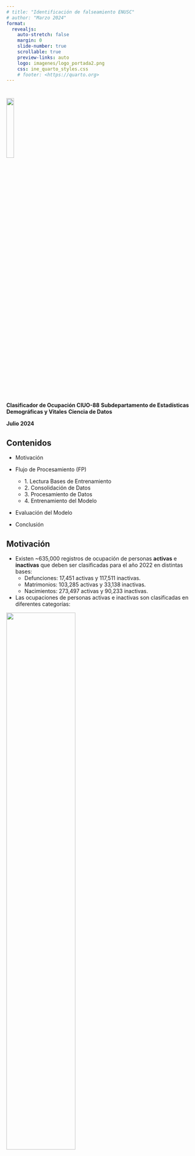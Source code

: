 ```yaml
---
# title: "Identificación de falseamiento ENUSC"
# author: "Marzo 2024"
format:
  revealjs:
    auto-stretch: false
    margin: 0
    slide-number: true
    scrollable: true
    preview-links: auto
    logo: imagenes/logo_portada2.png
    css: ine_quarto_styles.css
    # footer: <https://quarto.org>
---
```


#

[]{.linea-superior} 
[]{.linea-inferior} 

<!---
 <img src="imagenes/logo_portada2.png" style="width: 20%"/>  
--->

<img src="imagenes/logo_portada2.png" width="20%"/>  


[**Clasificador de Ocupación CIUO-88**]{.big-par .center-justified}
[**Subdepartamento de Estadísticas Demográficas y Vitales**]{.big-par .center-justified}
[**Ciencia de Datos**]{.medium-par.center-justified}

[**Julio 2024**]{.big-par .center-justified}


## [Contenidos]{.big-par}  

<!-- ::: {.incremental} -->

- Motivación

- Flujo de Procesamiento (FP)
  - [1. Lectura Bases de Entrenamiento]{.medium-par} 
  - [2. Consolidación de Datos]{.medium-par} 
  - [3. Procesamiento de Datos]{.medium-par} 
  - [4. Entrenamiento del Modelo]{.medium-par} 

- Evaluación del Modelo
  
- Conclusión
<!-- ::: -->



## [Motivación]{.big-par}

::: {.incremental .medium-par}
- Existen ~635,000 registros de ocupación de personas **activas** e **inactivas** que deben ser clasificadas para el año 2022 en distintas bases:
  - Defunciones: 17,451 activas y 117,511 inactivas.
  - Matrimonios: 103,285 activas y 33,138 inactivas.
  - Nacimientos: 273,497 activas y 90,233 inactivas. 
- Las ocupaciones de personas activas e inactivas son clasificadas en diferentes categorías:
:::

:::: {layout-ncol=2}

::: fragment

<!-- ::: {.center}
Inactivas
::: -->

[<img src="imagenes/data/classes_inactivos.png" width="60%"/>]{.center} 

:::

::: fragment

<!-- ::: {.center}
Activas
::: -->

[<img src="imagenes/data/classes_activos.png" width="60%"/>]{.center} 

:::

<!-- []{.small-par} -->

::::


::: {.incremental .medium-par}
- La codificación de ocupaciones es un proceso que demanda tiempo y sujeto a diferentes criterios de clasificación, lo que aumenta su complejidad. 
  - Surge la necesidad de contar con un modelo automático de clasificación.
:::


<!-- ## [Flujo de Procesamiento]{.big-par}

<!-- ::: {.incremental .medium-par-2}
1. Lectura Bases de Entrenamiento. <br><br>
2. Consolidación de Datos. <br><br>
3. Procesamiento de Datos. <br><br>
4. Entrenamiento del Modelo. <br><br>
5. Evaluación del Modelo.
::: -->

<!-- . . .

::: {.center}
![](imagenes/data_ochestration_landscape.png){width="70%"}
::: -->


## [FP | 1. Lectura Bases de Entrenamiento]{.big-par}

::: {.center}
![](imagenes/data/data_processing_worfkflow_read_data.png){width="100%"}
:::



## [FP | 2. Consolidación de Datos]{.big-par}

::: {.incremental .medium-par}
- Datos son consolidadas en una gran tabla común, que incluye todas las bases de entrenamiento .
:::

. . .

::: {.center}
![](imagenes/data/data_processing_worfkflow_consolidate_data.png){width="65%"}
:::



## [FP | 3. Procesamiento de Datos]{.big-par}

::: {.incremental .medium-par}
- Glosas son simplificadas, eliminando palabras innecesarias para el entrenamiento del modelo.
:::

[]{.small-par}

. . .

::: {.center}
![](imagenes/data/data_processing_worfkflow_process_data.png){width="55%"}
:::



## [FP | 4. Entrenamiento del Modelo]{.big-par}

::: {.incremental .medium-par}
- Entrenamiento por separado para personas con condición de actividad **activas** e **inactivas**, ya que la clasificación de ocupación usada difiere entre ambos casos. 
- No se realizaron predicciones para personas con otra condición de actividad (por ejemplo cesante, ignorado, etc.).
- Se exploraron 5 modelos de clasificación construidos con diferentes combinaciones de variables.
  - Modelo seleccionado para **activas**: entrenamiento 80% (557,453), test 20% (139,364).
  - Modelo seleccionado para **inactivas**: entrenamiento 80% (331,680), test 20% (82,920). 
:::

. . .

::: {.small-par}

| Modelo | Detalle| Ejemplo glosa
|---|---|---|
| 1 | Glosa original | trabajador social
| 2 | Variables edad (numérica) + categoría, curso, nivel (categóricas)  | 
| 3 | Glosa categórica | empleado educación superior quinto año
| **[4]{style="color:red;"}** | **[Glosa extendida: 1 + 3]{style="color:red;"}** | **[trabajador social empleado educación superior quinto año]{style="color:red;"}**
| 5 | Glosa extendida: 4 + edad | trabajador social edad 26 años empleado educación superior quinto año 

: {tbl-colwidths="[10,30,60]"}

:::



## [FP | 4. Entrenamiento del Modelo]{.big-par}

::: {.incremental .medium-par}
- Como modelo se usó una **red neuronal recurrente LSTM (Long Short-Term Memory)**, que es una arquitectura diseñada especialmente para aprender dependencias en datos que forman **secuencias** (ejemplo: una glosa de texto).
- Para mejorar el aprendizaje del modelo, se agregó una capa preliminar que incluye [word embeddings](https://github.com/dccuchile/spanish-word-embeddings/) pre-entrenados.
  - Los embeddings son representaciones de palabras como vectores numéricos, que permiten modelar la relación semántica entre palabras.
  - En nuestro caso, los embeddings capturan la relación entre palabras en las glosas de entrenamiento, lo que beneficia al entrenamiento del modelo.
:::



## [Evaluación del Modelo: Inactivos | Métricas]{.big-par}

::: {.center}
![](imagenes/model/model_metrics_inactivos.png){width="90%"}
:::



## [Evaluación del Modelo: Inactivos | Codificación Manual]{.big-par}

::: {.r-stack fragment-index=2 .center}

![](imagenes/model/model_manual_codification_inactivos_1.png){.fragment .fade-in-then-out width="100%"}

![](imagenes/model/model_manual_codification_inactivos_2.png){.fragment .fade-in-then-out width="100%"}

![](imagenes/model/model_manual_codification_inactivos_3.png){.fragment .fade-in-then-out width="100%"}

![](imagenes/model/model_manual_codification_inactivos_4.png){.fragment .fade-in-then-out width="100%"}

:::



## [Evaluación del Modelo: Activos | Métricas]{.big-par}

::: {.center}
![](imagenes/model/model_metrics_activos.png){width="90%"}
:::



## [Evaluación del Modelo: Activos | Codificación Manual]{.big-par}

::: {.r-stack fragment-index=2 .center}

![](imagenes/model/model_manual_codification_activos_1.png){.fragment .fade-in-then-out width="100%"}

![](imagenes/model/model_manual_codification_activos_2.png){.fragment .fade-in-then-out width="100%"}

![](imagenes/model/model_manual_codification_activos_3.png){.fragment .fade-in-then-out width="100%"}

![](imagenes/model/model_manual_codification_activos_4.png){.fragment .fade-in-then-out width="100%"}

:::



## [Evaluación del Modelo: Activos | Predicciones "Falsas"]{.big-par}

::: {.r-stack fragment-index= .center}

![](imagenes/model/model_prediction_activos_classes_pred_2_true_3_1.png){.fragment .fade-in-then-out width="85%"}

![](imagenes/model/model_prediction_activos_classes_pred_3_true_2_1.png){.fragment .fade-in-then-out width="85%"}

![](imagenes/model/model_prediction_activos_classes_pred_3_true_X_1.png){.fragment .fade-in-then-out width="85%"}

![](imagenes/model/model_prediction_activos_classes_pred_7_true_X_1.png){.fragment .fade-in-then-out width="85%"}

![](imagenes/model/model_prediction_activos_classes_pred_X_true_2_1.png){.fragment .fade-in-then-out width="85%"}

![](imagenes/model/model_prediction_activos_classes_pred_X_true_2_2.png){.fragment .fade-in-then-out width="85%"}

:::



## [Conclusión]{.big-par}

::: {.incremental .medium-par}
- Se consiguió entrenar **dos modelos clasificadores de ocupaciones** que muestran una alta precisión (*accuracy*): **0.95** en registros **activos** y **0.99** en **inactivos**.
<!-- - Se compartió un [repo](https://github.com/inesscc/ciuo88) con instrucciones para ejecutar tanto el flujo de procesamiento de datos, el entrenamiento o para obtener clasificaciones en nuevos registros. -->
- La probabilidad con que cada modelo predice una ocupación es un parámetro que permite estimar el **% de clasificación manual** requerido por parte de analistas:
  - Para el clasificador de personas **inactivas**, usar:
    - una alta prob (0.98) implica clasificar manualmente el 0.67% de registros (1,613),
    - mientras una baja prob (0.72) implica hacerlo para el 0.01% de registros (24), casi sin pérdida en *accuracy*.
  - Para el clasificador de personas **activas**, usar:
    - una alta prob (0.98) implica clasificar manualmente el 15.3% de los registros (60,474).
    - mientras una baja prob (0.50) implica hacerlo para el 0.53% de registros (2,079), con una dismunición en *accuracy* del 3% (0.993 a 0.961).
- Ocupaciones predichas *incorrectamente* por el **clasificador de personas activas**: 
  - En su mayoría pueden explicarse por las palabras comunes en las glosas de la clase predicha.
  - En particular, glosas mal escritas tienden a hacer clasificadas en la clase **ignorado (X)**. 
    - A futuro esto puede mejorarse **corrigiendo dichas glosas** o **perfeccionando el modelo** para aprender mejor la estructura interna de las palabras.
- **Nuestra recomendación:** ambos clasificadores muestran una robustez suficiente y pueden ser usados minimizando lo más posible la codificación manual.
:::



#

[<img src="imagenes/logo_portada2.png" width="20%"/>]{.center}

[**Clasificador de Ocupación CIUO-88**]{.big-par .center-justified}
[**Subdepartamento de Estadísticas Demográficas y Vitales**]{.big-par .center-justified}
[**Ciencia de Datos**]{.medium-par.center-justified}

[**Julio 2024**]{.big-par .center-justified}


[]{.linea-superior} 
[]{.linea-inferior} 



